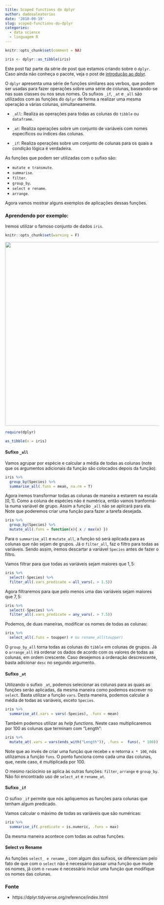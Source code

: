 ```yaml
---
title: Scoped functions do dplyr
author: dadosaleatorios
date: '2018-09-19'
slug: scoped-functions-do-dplyr
categories:
  - data science
  - linguagem R
---
```


```r
knitr::opts_chunk$set(comment = NA)

iris <- dplyr::as_tibble(iris)
```

Este post faz parte da série de post que estamos criando sobre o `dplyr`. Caso ainda não conheça o pacote, veja o post de [introdução ao dplyr](https://www.dadosaleatorios.com.br/post/introdu%C3%A7%C3%A3o-ao-dplyr/).

O `dplyr` apresenta uma série de funções similares aos verbos, que podem ser usadas para fazer operações sobre uma série de colunas, baseando-se nas suas classes ou nos seus nomes. Os sufixos `_if`, `_at` e `_all` são utilizados com as funções do `dplyr` de forma a realizar uma mesma operação a várias colunas, simultaneamente.

- `_all`: Realiza as operações para todas as colunas do `tibble` ou `dataframe`. 

- `_at`: Realiza operações sobre um conjunto de variáveis com nomes específicos ou índices das colunas.

- `_if`: Realiza operações sobre um conjunto de colunas para os quais a condição lógica é verdadeira.

As funções que podem ser utilizadas com o sufixo são:

- `mutate e transmute`.
- `summarise`.
- `filter`.
- `group_by`.
- `select e rename`.
- `arrange`.

Agora vamos mostrar alguns exemplos de aplicações dessas funções. 

### Aprendendo por exemplo:

Iremos utilizar o famoso conjunto de dados `iris`.

```r
knitr::opts_chunk$set(warning = F)
```

<center>
![](/img/2018-09-19-scoped-functions-do-dplyr/iris_img.png){width=600px}
</center>

</center>


```r
require(dplyr)

as_tibble(x = iris)
```

#### Sufixo `_all`

Vamos agrupar por espécie e calcular a média de todas as colunas (note que os argumentos adicionais da função são colocados depois da função):

```r
iris %>% 
  group_by(Species) %>% 
  summarise_all(.funs = mean, na.rm = T)
```

Agora iremos transformar todas as colunas de maneira a estarem na escala $[0, 1]$. Como a coluna de espécies não é numérica, então vamos tranformá-la numa variável de grupo. Assim a função `_all` não se aplicará para ela. Note que poderemos criar uma função para fazer a tarefa desejada.

```r
iris %>% 
  group_by(Species) %>% 
  mutate_all(.funs = function(x){ x / max(x) })
```

Para o `summarise_all` e `mutate_all`, a função só será aplicada para as colunas que não sejam de grupos. Já o `filter_all`, faz o filtro para todas as variáveis. Sendo assim, iremos descartar a variável `Species` antes de fazer o filtro.

Vamos filtrar para que todas as variáveis sejam maiores que $1,5$:

```r
iris %>% 
  select(-Species) %>% 
  filter_all(.vars_predicate = all_vars(. > 1.5))
```

Agora filtraremos para que pelo menos uma das variáveis sejam maiores que $7,5$:

```r
iris %>% 
  select(-Species) %>% 
  filter_all(.vars_predicate = any_vars(. > 7.5))
```

Podemos, de duas maneiras, modificar os nomes de todas as colunas:

```r
iris %>% 
  select_all(.funs = toupper) # ou rename_all(toupper)
```

O `group_by_all` torna todas as colunas do `tibble` em colunas de grupos. Já o `arrange_all` irá ordenar os dados de acordo com os valores de todas as colunas, em ordem crescente. Caso desejemos a ordenação descrescente, basta adicionar `desc` no segundo argumento.

#### Sufixo `_at`

Utilizando o sufixo `_at`, podemos selecionar as colunas para as quais as funções serão aplicadas, da mesma maneira como podemos escrever no `select`. Basta utilizar a função `vars`. Desta maneira, podemos calcular a média de todas as variáveis, exceto `Species`.

```r
iris %>% 
  summarise_at(.vars = vars(-Species), .funs = mean)
```

Também podemos utilizar as *help functions*. Neste caso multiplicaremos por $100$ as colunas que terminam com "Length":

```r
iris %>% 
  mutate_at(.vars = vars(ends_with("Length")), .funs =  funs(. * 100))
```

Note que ao invés de criar uma função que recebe `x` e retorna `x * 100`, nós utilizamos a função `funs`. O ponto funciona como cada uma das colunas, que, neste caso, é multiplicada por $100$.

O mesmo raciocínio se aplica às outras funções: `filter`, `arrange` e `group_by`. Não foi encontrado uso de `select_at` e `rename_at`.

#### Sufixo `_if`

O sufixo `_if` permite que nós apliquemos as funções para colunas que tenham algum predicado.

Vamos calcular o máximo de todas as variáveis que são numéricas:

```r
iris %>% 
  summarise_if(.predicate = is.numeric, .funs = max)
```

Da mesma maneira acontece com todas as outras funções.

#### Select *vs* Rename

As funções `select_ e rename_`, com algum dos sufixos, se diferenciam pelo fato de que com o `select` não é necessário passar uma função que mude os nomes, já com o `rename` é necessário incluir uma função que modifique os nomes das colunas.

### Fonte

- https://dplyr.tidyverse.org/reference/index.html